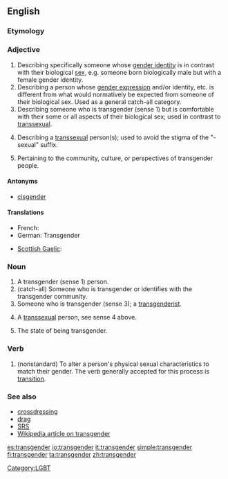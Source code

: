 {{wikipedia}}
==English==

===Etymology===
{{prefix|trans|gender}}

===Adjective===

# Describing specifically someone whose [[gender identity]] is in contrast with their biological [[sex]], e.g. someone born biologically male but with a female gender identity.
# Describing a person whose [[gender expression]] and/or identity, etc. is different from what would normatively be expected from someone of their biological sex.  Used as a general catch-all category.
# Describing someone who is transgender (sense 1) but is comfortable with their some or all aspects of their biological sex; used in contrast to [[transsexual]].
# {{euphemism}} Describing a [[transsexual]] person(s); used to avoid the stigma of the "-sexual" suffix.
# Pertaining to the community, culture, or perspectives of transgender people.

====Antonyms====
* [[cisgender]]

====Translations====
{{trans-top|person who thinks that the gender assigned to them at birth is not a correct or complete description of what they feel}}
* French: {{t+|fr|transgenre}}
* German: Transgender <!--noun?-->
{{trans-mid}}
* [[Scottish Gaelic]]: {{t-|gd|tar-ghnèitheach|xs=Scottish Gaelic}}
{{trans-bottom}}

===Noun===

# A transgender (sense 1) person.
# (catch-all) Someone who is transgender or identifies with the transgender community.
# Someone who is transgender (sense 3); a [[transgenderist]].
# {{euphemism}} A [[transsexual]] person, see sense 4 above.
# The state of being transgender.

===Verb===
{{en-verb}}

# (nonstandard)  To alter a person's physical sexual characteristics to match their gender.  The verb generally accepted for this process is [[transition]].

===See also===
* [[crossdressing]]
* [[drag]]
* [[SRS]]
* [[w:Transgender|Wikipedia article on transgender]]

[[es:transgender]]
[[io:transgender]]
[[it:transgender]]
[[simple:transgender]]
[[fi:transgender]]
[[ta:transgender]]
[[zh:transgender]]

[[Category:LGBT]]